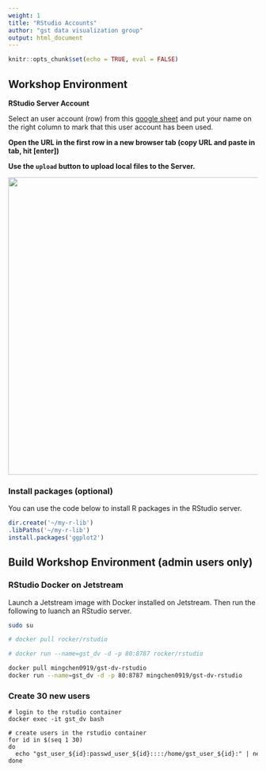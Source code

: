 ```yaml
---
weight: 1
title: "RStudio Accounts"
author: "gst data visualization group"
output: html_document
---
```


<style>
pre code, pre, code {
  white-space: pre !important;
  overflow-x: scroll !important;
  word-break: keep-all !important;
  word-wrap: initial !important;
}
</style>

```r
knitr::opts_chunk$set(echo = TRUE, eval = FALSE)
```

## Workshop Environment

**RStudio Server Account**

Select an user account (row) from this [google sheet](https://docs.google.com/spreadsheets/d/1eR3eR62F1jozQHrZhTrnFEtRfVa1D6n52nXzPVIwfTA/edit#gid=0) and put your name on the right column to mark that this user account has been used.

**Open the URL in the first row in a new browser tab (copy URL and paste in tab, hit [enter])**

**Use the `upload` button to upload local files to the Server.**

<img src='images/upload-data.png' width="600"/>

### Install packages (optional)

You can use the code below to install R packages in the RStudio server.

```r
dir.create('~/my-r-lib')
.libPaths('~/my-r-lib')
install.packages('ggplot2')
```


## Build Workshop Environment (admin users only)
### RStudio Docker on Jetstream

Launch a Jetstream image with Docker installed on Jetstream. Then run the following to luanch an RStudio server.

```bash
sudo su

# docker pull rocker/rstudio

# docker run --name=gst_dv -d -p 80:8787 rocker/rstudio

docker pull mingchen0919/gst-dv-rstudio
docker run --name=gst_dv -d -p 80:8787 mingchen0919/gst-dv-rstudio
```

### Create 30 new users

```
# login to the rstudio container
docker exec -it gst_dv bash

# create users in the rstudio container
for id in $(seq 1 30)
do
  echo "gst_user_${id}:passwd_user_${id}::::/home/gst_user_${id}:" | newusers
done
```
